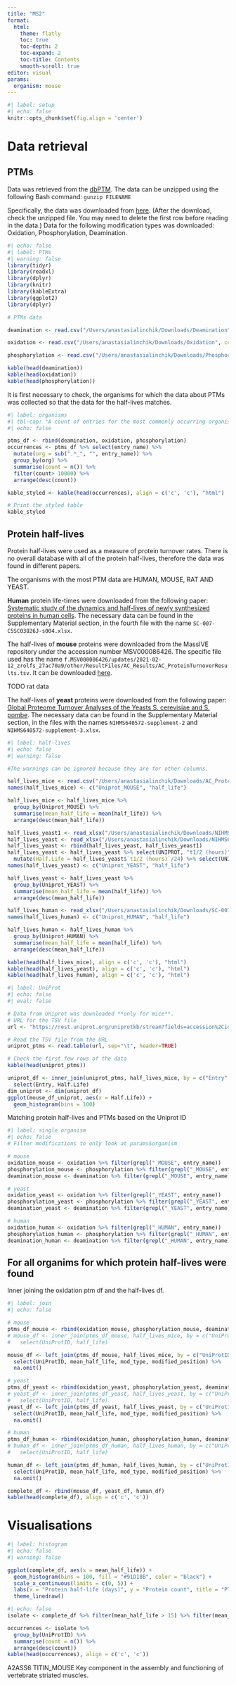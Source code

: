 ```yaml
---
title: "MS2"
format: 
  html:
    theme: flatly
    toc: true
    toc-depth: 2
    toc-expand: 2
    toc-title: Contents
    smooth-scroll: true
editor: visual
params:
  organism: mouse
---
```


```r
#| label: setup
#| echo: false
knitr::opts_chunk$set(fig.align = 'center')
```

# Data retrieval

## PTMs

Data was retrieved from the [dbPTM](https://awi.cuhk.edu.cn/dbPTM/). The data can be unzipped using the following Bash command: `gunzip FILENAME`

Specifically, the data was downloaded from [here](https://awi.cuhk.edu.cn/dbPTM/download.php#dataset). (After the download, check the unzipped file. You may need to delete the first row before reading in the data.) Data for the following modification types was downloaded: Oxidation, Phosphorylation, Deamination.

```r
#| echo: false
#| label: PTMs
#| warning: false
library(tidyr)
library(readxl)
library(dplyr)
library(knitr)
library(kableExtra)
library(ggplot2)
library(dplyr)

# PTMs data

deamination <- read.csv("/Users/anastasialinchik/Downloads/Deamination", header = F, col.names = c("entry_name", "UniProtID", "modified_position", "mod_type", "PubMedID", "upstream_downstream_seq"), sep = "\t")

oxidation <- read.csv("/Users/anastasialinchik/Downloads/Oxidation", col.names = c("entry_name", "UniProtID", "modified_position", "mod_type", "PubMedID", "upstream_downstream_seq"), sep = "\t")

phosphorylation <- read.csv("/Users/anastasialinchik/Downloads/Phosphorylation", col.names = c("entry_name", "UniProtID", "modified_position", "mod_type", "PubMedID", "upstream_downstream_seq"), sep = "\t")

kable(head(deamination))
kable(head(oxidation))
kable(head(phosphorylation))
```

It is first necessary to check, the organisms for which the data about PTMs was collected so that the data for the half-lives matches.

```r
#| label: organisms
#| tbl-cap: "A count of entries for the most commonly occurring organisms in the PTM data"
#| echo: false

ptms_df <- rbind(deamination, oxidation, phosphorylation)
occurrences <- ptms_df %>% select(entry_name) %>% 
  mutate(org = sub(".*_", "", entry_name)) %>%
  group_by(org) %>% 
  summarise(count = n()) %>% 
  filter(count> 10000) %>%
  arrange(desc(count)) 

kable_styled <- kable(head(occurrences), align = c('c', 'c'), "html") 

# Print the styled table
kable_styled
```

## Protein half-lives

Protein half-lives were used as a measure of protein turnover rates. There is no overall database with all of the protein half-lives, therefore the data was found in different papers.

The organisms with the most PTM data are HUMAN, MOUSE, RAT AND YEAST.

**Human** protein life-times were downloaded from the following paper: [Systematic study of the dynamics and half-lives of newly synthesized proteins in human cells](https://www.ncbi.nlm.nih.gov/pmc/articles/PMC5975921/). The necessary data can be found in the Supplementary Material section, in the fourth file with the name `SC-007-C5SC03826J-s004.xlsx`.

The half-lives of **mouse** proteins were downloaded from the MassIVE repository under the accession number MSV000086426. The specific file used has the name `f.MSV000086426/updates/2021-02-12_zrolfs_27ac70a9/other/ResultFiles/AC_Results/AC_ProteinTurnoverResults.tsv`. It can be downloaded [here](https://massive.ucsd.edu/ProteoSAFe/dataset_files.jsp?task=5abc07078a064836827606e5455b8587#%7B%22table_sort_history%22%3A%22main.collection_asc%22%7D).

TODO rat data

The half-lives of **yeast** proteins were downloaded from the following paper: [Global Proteome Turnover Analyses of the Yeasts S. cerevisiae and S. pombe](https://www.ncbi.nlm.nih.gov/pmc/articles/PMC5975921/). The necessary data can be found in the Supplementary Material section, in the files with the names `NIHMS640572-supplement-2` and `NIHMS640572-supplement-3.xlsx`.

```r
#| label: half-lives
#| echo: false 
#| warning: false

#The warnings can be ignored because they are for other columns. 

half_lives_mice <- read.csv("/Users/anastasialinchik/Downloads/AC_ProteinTurnoverResults.tsv", header = T, sep = "\t") %>% separate_rows(Protein, sep = ";") %>% select(Protein, Half.Life)
names(half_lives_mice) <- c("Uniprot_MOUSE", "half_life")

half_lives_mice <- half_lives_mice %>%
  group_by(Uniprot_MOUSE) %>%
  summarise(mean_half_life = mean(half_life)) %>%
  arrange(desc(mean_half_life))

half_lives_yeast1 <- read_xlsx("/Users/anastasialinchik/Downloads/NIHMS640572-supplement-2.xlsx") %>% separate_rows(UNIPROT, sep = ";")
half_lives_yeast <- read_xlsx("/Users/anastasialinchik/Downloads/NIHMS640572-supplement-3.xlsx") %>% separate_rows(UNIPROT, sep = ";")
half_lives_yeast <- rbind(half_lives_yeast, half_lives_yeast1)
half_lives_yeast <- half_lives_yeast %>% select(UNIPROT, "t1/2 (hours)") %>%
  mutate(Half.Life = half_lives_yeast$`t1/2 (hours)`/24) %>% select(UNIPROT, Half.Life)
names(half_lives_yeast) <- c("Uniprot_YEAST", "half_life")

half_lives_yeast <- half_lives_yeast %>%
  group_by(Uniprot_YEAST) %>%
  summarise(mean_half_life = mean(half_life)) %>%
  arrange(desc(mean_half_life))

half_lives_human <- read_xlsx("/Users/anastasialinchik/Downloads/SC-007-C5SC03826J-s004.xlsx", skip = 1) %>% mutate(Half.Life = `t1/2 (hour)`/24) %>% select(`Uniprot ID`, Half.Life)
names(half_lives_human) <- c("Uniprot_HUMAN", "half_life")

half_lives_human <- half_lives_human %>%
  group_by(Uniprot_HUMAN) %>%
  summarise(mean_half_life = mean(half_life)) %>%
  arrange(desc(mean_half_life))

kable(head(half_lives_mice), align = c('c', 'c'), "html")
kable(head(half_lives_yeast), align = c('c', 'c'), "html")
kable(head(half_lives_human), align = c('c', 'c'), "html")
```

```r
#| label: UniProt
#| echo: false
#| eval: false

# Data from Uniprot was downloaded **only for mice**.
# URL for the TSV file
url <- "https://rest.uniprot.org/uniprotkb/stream?fields=accession%2Cid%2Cft_mod_res&format=tsv&query=%28%28organism_id%3A10090%29+AND+%28%28cc_ptm_exp%3Aphosphorylation%29+OR+%28cc_ptm_exp%3Aacetylation%29+OR+%28cc_ptm_exp%3Adeamination%29%29%29"

# Read the TSV file from the URL
uniprot_ptms <- read.table(url, sep="\t", header=TRUE)

# Check the first few rows of the data
kable(head(uniprot_ptms))

uniprot_df <- inner_join(uniprot_ptms, half_lives_mice, by = c("Entry" = "Protein")) %>%
  select(Entry, Half.Life)
dim_uniprot <- dim(uniprot_df)
ggplot(mouse_df_uniprot, aes(x = Half.Life)) +
  geom_histogram(bins = 100)
```

Matching protein half-lives and PTMs based on the Uniprot ID

```r
#| label: single organism 
#| echo: false
# Filter modifications to only look at params$organism 

# mouse
oxidation_mouse <- oxidation %>% filter(grepl("_MOUSE", entry_name))
phosphorylation_mouse <- phosphorylation %>% filter(grepl("_MOUSE", entry_name))
deamination_mouse <- deamination %>% filter(grepl("_MOUSE", entry_name))

# yeast
oxidation_yeast <- oxidation %>% filter(grepl("_YEAST", entry_name))
phosphorylation_yeast <- phosphorylation %>% filter(grepl("_YEAST", entry_name))
deamination_yeast <- deamination %>% filter(grepl("_YEAST", entry_name))

# human
oxidation_human <- oxidation %>% filter(grepl("_HUMAN", entry_name))
phosphorylation_human <- phosphorylation %>% filter(grepl("_HUMAN", entry_name))
deamination_human <- deamination %>% filter(grepl("_HUMAN", entry_name))
```

## For all organims for which protein half-lives were found

Inner joining the oxidation ptm df and the half-lives df.

```r
#| label: join
#| echo: false

# mouse
ptms_df_mouse <- rbind(oxidation_mouse, phosphorylation_mouse, deamination_mouse)
# mouse_df <- inner_join(ptms_df_mouse, half_lives_mice, by = c("UniProtID" = "Uniprot_MOUSE")) %>%
#   select(UniProtID, half_life)

mouse_df <- left_join(ptms_df_mouse, half_lives_mice, by = c("UniProtID" = "Uniprot_MOUSE")) %>%
  select(UniProtID, mean_half_life, mod_type, modified_position) %>%
  na.omit()

# yeast
ptms_df_yeast <- rbind(oxidation_yeast, phosphorylation_yeast, deamination_yeast)
# yeast_df <- inner_join(ptms_df_yeast, half_lives_yeast, by = c("UniProtID" = "Uniprot_YEAST")) %>% 
#   select(UniProtID, half_life)
yeast_df <- left_join(ptms_df_yeast, half_lives_yeast, by = c("UniProtID" = "Uniprot_YEAST")) %>%
  select(UniProtID, mean_half_life, mod_type, modified_position) %>%
  na.omit()

# human 
ptms_df_human <- rbind(oxidation_human, phosphorylation_human, deamination_human)
# human_df <- inner_join(ptms_df_human, half_lives_human, by = c("UniProtID" = "Uniprot_HUMAN")) %>%
#   select(UniProtID, half_life)

human_df <- left_join(ptms_df_human, half_lives_human, by = c("UniProtID" = "Uniprot_HUMAN")) %>%
  select(UniProtID, mean_half_life, mod_type, modified_position) %>%
  na.omit()

complete_df <- rbind(mouse_df, yeast_df, human_df)
kable(head(complete_df), align = c('c', 'c'))
```

# Visualisations

```r
#| label: histogram
#| echo: false
#| warning: false

ggplot(complete_df, aes(x = mean_half_life)) +
  geom_histogram(bins = 100, fill = "#91D18B", color = "black") +
  scale_x_continuous(limits = c(0, 5)) +
  labs(x = "Protein half-life (days)", y = "Protein count", title = "PTMs abundances stratified by protein half-lives") +
  theme_linedraw()
```

```r
#| echo: false
isolate <- complete_df %>% filter(mean_half_life > 15) %>% filter(mean_half_life < 16.5)

occurrences <- isolate %>% 
  group_by(UniProtID) %>% 
  summarise(count = n()) %>% 
  arrange(desc(count)) 
kable(head(occurrences), align = c('c', 'c'))
```

A2ASS6 TITIN_MOUSE Key component in the assembly and functioning of vertebrate striated muscles.
